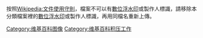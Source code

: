 {{empty category}}
{{backlog|20}}
{{image template notice|imagewatermark|free=yes}}
{{Commonscat|Images with watermarks}}

按照[[Wikipedia:文件使用守則|Wikipedia:文件使用守則]]，檔案不可以有[[數位浮水印|數位浮水印]]或製作人標識，請移除本分類檔案裡的[[數位浮水印|數位浮水印]]或製作人標識，再用同檔名重新上傳。

[[Category:维基百科图像|Category:维基百科图像]]
[[Category:维基百科积压工作|Category:维基百科积压工作]]